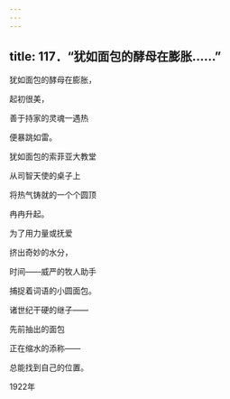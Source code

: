 ```yaml
---
---
---
```

title: 117．“犹如面包的酵母在膨胀……”
---




犹如面包的酵母在膨胀，

起初很美，

善于持家的灵魂一遇热

便暴跳如雷。

犹如面包的索菲亚大教堂

从司智天使的桌子上

将热气铸就的一个个圆顶

冉冉升起。

为了用力量或抚爱

挤出奇妙的水分，

时间——威严的牧人助手

捕捉着词语的小圆面包。

诸世纪干硬的继子——

先前抽出的面包

正在缩水的添称——

总能找到自己的位置。

1922年